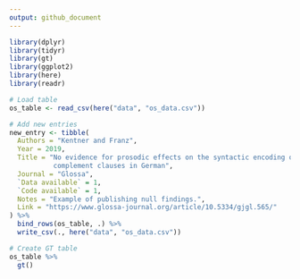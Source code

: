 ```yaml
---
output: github_document
---
```


```r
library(dplyr) 
library(tidyr)
library(gt)
library(ggplot2)
library(here)
library(readr)
```

```r
# Load table
os_table <- read_csv(here("data", "os_data.csv"))
```


```r
# Add new entries
new_entry <- tibble(
  Authors = "Kentner and Franz", 
  Year = 2019, 
  Title = "No evidence for prosodic effects on the syntactic encoding of 
           complement clauses in German", 
  Journal = "Glossa", 
  `Data available` = 1, 
  `Code available` = 1, 
  Notes = "Example of publishing null findings.", 
  Link = "https://www.glossa-journal.org/article/10.5334/gjgl.565/"
) %>% 
  bind_rows(os_table, .) %>% 
  write_csv(., here("data", "os_data.csv"))
```


```r
# Create GT table
os_table %>% 
  gt()
```
